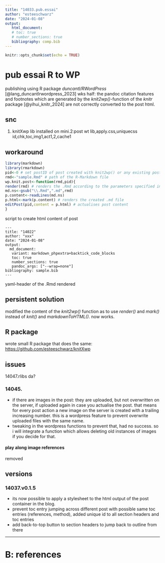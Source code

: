 ```yaml
---
title: "14033.pub.essai"
author: "esteeschwarz"
date: "2024-01-08"
output: 
   html_document:
   # toc: true
   # number_sections: true
   bibliography: comp.bib
---
```


```r
knitr::opts_chunk$set(echo = TRUE)
```

# pub essai R to WP
publishing using R package *duncantl/RWordPress* [@lang_duncantlrwordpress_2023] wks half: the pandoc citation features and footnotes which are generated by the *knit2wp()*-function of the *knitr* package [@yihui_knitr_2024] are not correctly converted to the post html.

## snc
1. knitXwp lib installed on mini.2:post wt lib,apply.css,uniquecss id,chk,toc,img1,act1,2,cache1

## workaround
```r

library(markdown)
library(rmarkdown)
pid<-0 # set postID of post created with knit2wp() or any existing post
rmd<-"sample.Rmd" # path of the R-Markdown file
wp.knit.post<-function(rmd,pid){
render(rmd) # renders the .Rmd according to the parameters specified in the YAML header of the .Rmd
md.ns<-gsub("\\.Rmd",".md",rmd)
p.content<-readLines(md.ns)
p.html<-mark(p.content) # renders the created .md file
editPost(pid,content = p.html) # actualises post content
}
```
script to create html content of post


```{}
---
title: "14022"
author: "xxx"
date: "2024-01-08"
output: 
  md_document:
   variant: markdown_phpextra+backtick_code_blocks
   toc: true
   number_sections: true
   pandoc_args: ["--wrap=none"]
bibliography: sample.bib
---
```
yaml-header of the .Rmd rendered

## persistent solution
modified the content of the *knit2wp()* function as to use *render()* and *mark()* instead of *knit()* and *markdownToHTML()*. now works.

## R package
wrote small R package that does the same: <https://github.com/esteeschwarz/knitXwp>

## issues
14047.rlibs da?

### 14045.
- if there are images in the post: they are uploaded, but not overwritten on the server, if uploaded again in case you actualise the post. that means for every post action a new image on the server is created with a trailing increasing number. this is a wordpress feature to prevent overwrite uploaded files with the same name.
- tweaking in the wordpress functions to prevent that, had no success. so i will integrate a function which allows deleting old instances of images if you decide for that.

#### play along image references
removed

## versions 
### 14037.v0.1.5
- its now possible to apply a stylesheet to the html output of the post container in the blog.
- prevent toc entry jumping across different post with possible same toc entries (references, method), added unique id to all section headers and toc entries
- add back-to-top button to section headers to jump back to outline from there


---
# B: references
